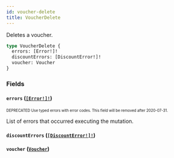```yaml
---
id: voucher-delete
title: VoucherDelete
---
```


Deletes a voucher.

```graphql
type VoucherDelete {
  errors: [Error!]!
  discountErrors: [DiscountError!]!
  voucher: Voucher
}
```

### Fields

#### `errors` ([`[Error!]!`](/developer/api-reference/objects/error.mdx))

<sub><sup><span className="deprecatedTag">DEPRECATED</span> Use typed errors with error codes. This field will be removed after 2020-07-31.</sup></sub>

List of errors that occurred executing the mutation.

#### `discountErrors` ([`[DiscountError!]!`](/developer/api-reference/objects/discount-error.mdx))

#### `voucher` ([`Voucher`](/developer/api-reference/objects/voucher.mdx))

